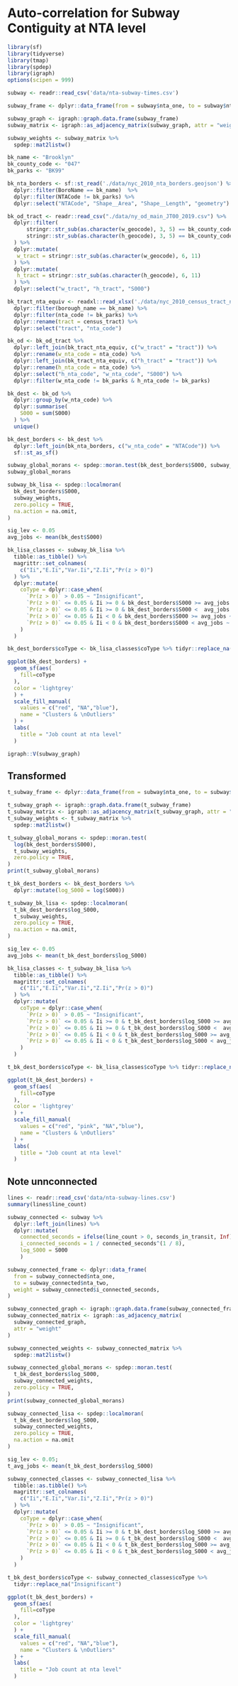 # Auto-correlation for Subway Contiguity at NTA level

```r
library(sf)
library(tidyverse)
library(tmap)
library(spdep)
library(igraph)
options(scipen = 999)
```

```r
subway <- readr::read_csv('data/nta-subway-times.csv')
```

```r
subway_frame <- dplyr::data_frame(from = subway$nta_one, to = subway$nta_two, weight = 1 / subway$seconds_in_transit)

subway_graph <- igraph::graph.data.frame(subway_frame)
subway_matrix <- igraph::as_adjacency_matrix(subway_graph, attr = "weight")
```

```r
subway_weights <- subway_matrix %>%
  spdep::mat2listw()
```

```r
bk_name <- "Brooklyn"
bk_county_code <- "047"
bk_parks <- "BK99"

bk_nta_borders <- sf::st_read('./data/nyc_2010_nta_borders.geojson') %>%
  dplyr::filter(BoroName == bk_name)  %>%
  dplyr::filter(NTACode != bk_parks) %>%
  dplyr::select("NTACode", "Shape__Area", "Shape__Length", "geometry")

bk_od_tract <- readr::read_csv("./data/ny_od_main_JT00_2019.csv") %>%
  dplyr::filter(
      stringr::str_sub(as.character(w_geocode), 3, 5) == bk_county_code &
      stringr::str_sub(as.character(h_geocode), 3, 5) == bk_county_code
  ) %>%
  dplyr::mutate(
   w_tract = stringr::str_sub(as.character(w_geocode), 6, 11)
  ) %>%
  dplyr::mutate(
   h_tract = stringr::str_sub(as.character(h_geocode), 6, 11)
  ) %>%
  dplyr::select("w_tract", "h_tract", "S000")
```

```r
bk_tract_nta_equiv <- readxl::read_xlsx('./data/nyc_2010_census_tract_nta_equiv.xlsx') %>%
  dplyr::filter(borough_name == bk_name) %>%
  dplyr::filter(nta_code != bk_parks) %>%
  dplyr::rename(tract = census_tract) %>%
  dplyr::select("tract", "nta_code")

bk_od <- bk_od_tract %>%
  dplyr::left_join(bk_tract_nta_equiv, c("w_tract" = "tract")) %>%
  dplyr::rename(w_nta_code = nta_code) %>%
  dplyr::left_join(bk_tract_nta_equiv, c("h_tract" = "tract")) %>%
  dplyr::rename(h_nta_code = nta_code) %>%
  dplyr::select("h_nta_code", "w_nta_code", "S000") %>%
  dplyr::filter(w_nta_code != bk_parks & h_nta_code != bk_parks)
```

```r
bk_dest <- bk_od %>%
  dplyr::group_by(w_nta_code) %>%
  dplyr::summarise(
    S000 = sum(S000)
  ) %>%
  unique()

bk_dest_borders <- bk_dest %>%
  dplyr::left_join(bk_nta_borders, c("w_nta_code" = "NTACode")) %>%
  sf::st_as_sf()
```

```r
subway_global_morans <- spdep::moran.test(bk_dest_borders$S000, subway_weights, zero.policy = TRUE)
subway_global_morans
```

```r
subway_bk_lisa <- spdep::localmoran(
  bk_dest_borders$S000,
  subway_weights,
  zero.policy = TRUE,
  na.action = na.omit,
)

sig_lev <- 0.05
avg_jobs <- mean(bk_dest$S000)

bk_lisa_classes <- subway_bk_lisa %>%
  tibble::as_tibble() %>%
  magrittr::set_colnames(
    c("Ii","E.Ii","Var.Ii","Z.Ii","Pr(z > 0)")
  ) %>%
  dplyr::mutate(
    coType = dplyr::case_when(
      `Pr(z > 0)` > 0.05 ~ "Insignificant",
      `Pr(z > 0)` <= 0.05 & Ii >= 0 & bk_dest_borders$S000 >= avg_jobs ~ "HH",
      `Pr(z > 0)` <= 0.05 & Ii >= 0 & bk_dest_borders$S000 <  avg_jobs ~ "LL",
      `Pr(z > 0)` <= 0.05 & Ii < 0 & bk_dest_borders$S000 >= avg_jobs ~ "HL",
      `Pr(z > 0)` <= 0.05 & Ii < 0 & bk_dest_borders$S000 < avg_jobs ~ "LH"
    )
  )

bk_dest_borders$coType <- bk_lisa_classes$coType %>% tidyr::replace_na("Insignificant")

ggplot(bk_dest_borders) +
  geom_sf(aes(
    fill=coType
  ),
  color = 'lightgrey'
  ) +
  scale_fill_manual(
    values = c("red", "NA","blue"),
    name = "Clusters & \nOutliers"
  ) +
  labs(
    title = "Job count at nta level"
  )

```
```r
igraph::V(subway_graph)
```

## Transformed
```r
t_subway_frame <- dplyr::data_frame(from = subway$nta_one, to = subway$nta_two, weight = (1 / (subway$seconds_in_transit ^ (1/8))))

t_subway_graph <- igraph::graph.data.frame(t_subway_frame)
t_subway_matrix <- igraph::as_adjacency_matrix(t_subway_graph, attr = "weight")
t_subway_weights <- t_subway_matrix %>%
  spdep::mat2listw()
```

```r
t_subway_global_morans <- spdep::moran.test(
  log(bk_dest_borders$S000),
  t_subway_weights,
  zero.policy = TRUE,
)
print(t_subway_global_morans)
```

```r
t_bk_dest_borders <- bk_dest_borders %>%
  dplyr::mutate(log_S000 = log(S000))

t_subway_bk_lisa <- spdep::localmoran(
  t_bk_dest_borders$log_S000,
  t_subway_weights,
  zero.policy = TRUE,
  na.action = na.omit,
)

sig_lev <- 0.05
avg_jobs <- mean(t_bk_dest_borders$log_S000)

bk_lisa_classes <- t_subway_bk_lisa %>%
  tibble::as_tibble() %>%
  magrittr::set_colnames(
    c("Ii","E.Ii","Var.Ii","Z.Ii","Pr(z > 0)")
  ) %>%
  dplyr::mutate(
    coType = dplyr::case_when(
      `Pr(z > 0)` > 0.05 ~ "Insignificant",
      `Pr(z > 0)` <= 0.05 & Ii >= 0 & t_bk_dest_borders$log_S000 >= avg_jobs ~ "HH",
      `Pr(z > 0)` <= 0.05 & Ii >= 0 & t_bk_dest_borders$log_S000 <  avg_jobs ~ "LL",
      `Pr(z > 0)` <= 0.05 & Ii < 0 & t_bk_dest_borders$log_S000 >= avg_jobs ~ "HL",
      `Pr(z > 0)` <= 0.05 & Ii < 0 & t_bk_dest_borders$log_S000 < avg_jobs ~ "LH"
    )
  )

t_bk_dest_borders$coType <- bk_lisa_classes$coType %>% tidyr::replace_na("Insignificant")

ggplot(t_bk_dest_borders) +
  geom_sf(aes(
    fill=coType
  ),
  color = 'lightgrey'
  ) +
  scale_fill_manual(
    values = c("red", "pink", "NA","blue"),
    name = "Clusters & \nOutliers"
  ) +
  labs(
    title = "Job count at nta level"
  )
```

## Note unnconnected 
```r
lines <- readr::read_csv('data/nta-subway-lines.csv')
summary(lines$line_count)

subway_connected <- subway %>%
  dplyr::left_join(lines) %>%
  dplyr::mutate(
    connected_seconds = ifelse(line_count > 0, seconds_in_transit, Inf),
    i_connected_seconds = 1 / connected_seconds^(1 / 8),
    log_S000 = S000
    )
```

```r
subway_connected_frame <- dplyr::data_frame(
  from = subway_connected$nta_one,
  to = subway_connected$nta_two,
  weight = subway_connected$i_connected_seconds,
)

subway_connected_graph <- igraph::graph.data.frame(subway_connected_frame)
subway_connected_matrix <- igraph::as_adjacency_matrix(
  subway_connected_graph,
  attr = "weight"
)

subway_connected_weights <- subway_connected_matrix %>%
  spdep::mat2listw()
```

```r
subway_connected_global_morans <- spdep::moran.test(
  t_bk_dest_borders$log_S000,
  subway_connected_weights,
  zero.policy = TRUE,
)
print(subway_connected_global_morans)
```

```r
subway_connected_lisa <- spdep::localmoran(
  t_bk_dest_borders$log_S000,
  subway_connected_weights,
  zero.policy = TRUE,
  na.action = na.omit
)

sig_lev <- 0.05;
t_avg_jobs <- mean(t_bk_dest_borders$log_S000)

subway_connected_classes <- subway_connected_lisa %>%
  tibble::as.tibble() %>%
  magrittr::set_colnames(
    c("Ii","E.Ii","Var.Ii","Z.Ii","Pr(z > 0)")
  ) %>%
  dplyr::mutate(
    coType = dplyr::case_when(
      `Pr(z > 0)` > 0.05 ~ "Insignificant",
      `Pr(z > 0)` <= 0.05 & Ii >= 0 & t_bk_dest_borders$log_S000 >= avg_jobs ~ "HH",
      `Pr(z > 0)` <= 0.05 & Ii >= 0 & t_bk_dest_borders$log_S000 <  avg_jobs ~ "LL",
      `Pr(z > 0)` <= 0.05 & Ii < 0 & t_bk_dest_borders$log_S000 >= avg_jobs ~ "HL",
      `Pr(z > 0)` <= 0.05 & Ii < 0 & t_bk_dest_borders$log_S000 < avg_jobs ~ "LH"
    )
  )

t_bk_dest_borders$coType <- subway_connected_classes$coType %>%
  tidyr::replace_na("Insignificant")

ggplot(t_bk_dest_borders) +
  geom_sf(aes(
    fill=coType
  ),
  color = 'lightgrey'
  ) +
  scale_fill_manual(
    values = c("red", "NA","blue"),
    name = "Clusters & \nOutliers"
  ) +
  labs(
    title = "Job count at nta level"
  )

```